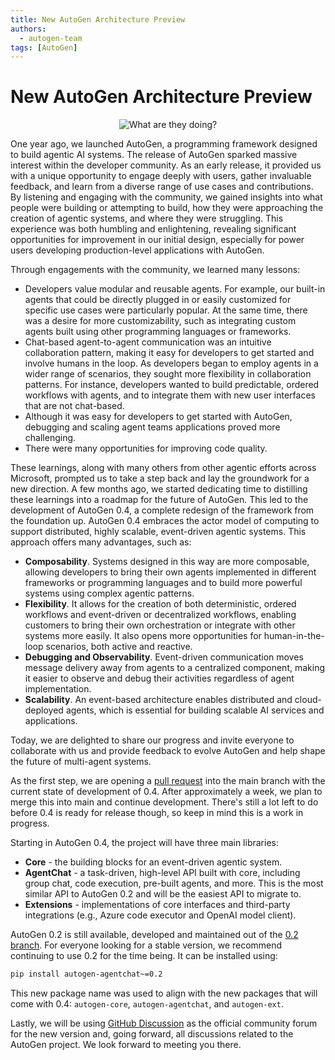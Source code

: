 ```yaml
---
title: New AutoGen Architecture Preview
authors:
  - autogen-team
tags: [AutoGen]
---
```


# New AutoGen Architecture Preview

<center>

![What are they doing?](img/robots.jpeg)

</center>

One year ago, we launched AutoGen, a programming framework designed to build
agentic AI systems. The release of AutoGen sparked massive interest within the
developer community. As an early release, it provided us with a unique
opportunity to engage deeply with users, gather invaluable feedback, and learn
from a diverse range of use cases and contributions. By listening and engaging
with the community, we gained insights into what people were building or
attempting to build, how they were approaching the creation of agentic systems,
and where they were struggling. This experience was both humbling and
enlightening, revealing significant opportunities for improvement in our initial
design, especially for power users developing production-level applications with
AutoGen.

Through engagements with the community, we learned many lessons:

- Developers value modular and reusable agents. For example, our built-in agents
  that could be directly plugged in or easily customized for specific use cases
  were particularly popular. At the same time, there was a desire for more
  customizability, such as integrating custom agents built using other
  programming languages or frameworks.
- Chat-based agent-to-agent communication was an intuitive collaboration
  pattern, making it easy for developers to get started and involve humans in
  the loop. As developers began to employ agents in a wider range of scenarios,
  they sought more flexibility in collaboration patterns. For instance,
  developers wanted to build predictable, ordered workflows with agents, and to
  integrate them with new user interfaces that are not chat-based.
- Although it was easy for developers to get started with AutoGen, debugging and
  scaling agent teams applications proved more challenging.
- There were many opportunities for improving code quality.

These learnings, along with many others from other agentic efforts across
Microsoft, prompted us to take a step back and lay the groundwork for a new
direction. A few months ago, we started dedicating time to distilling these
learnings into a roadmap for the future of AutoGen. This led to the development
of AutoGen 0.4, a complete redesign of the framework from the foundation up.
AutoGen 0.4 embraces the actor model of computing to support distributed, highly
scalable, event-driven agentic systems. This approach offers many advantages,
such as:

- **Composability**. Systems designed in this way are more composable, allowing
  developers to bring their own agents implemented in different frameworks or
  programming languages and to build more powerful systems using complex agentic
  patterns.
- **Flexibility**. It allows for the creation of both deterministic, ordered
  workflows and event-driven or decentralized workflows, enabling customers to
  bring their own orchestration or integrate with other systems more easily. It
  also opens more opportunities for human-in-the-loop scenarios, both active and
  reactive.
- **Debugging and Observability**. Event-driven communication moves message delivery
  away from agents to a centralized component, making it easier to observe and
  debug their activities regardless of agent implementation.
- **Scalability**. An event-based architecture enables distributed and
  cloud-deployed agents, which is essential for building scalable AI services
  and applications.

Today, we are delighted to share our progress and invite everyone to collaborate
with us and provide feedback to evolve AutoGen and help shape the future of
multi-agent systems.

As the first step, we are opening a [pull request](https://github.com/microsoft/autogen/pull/3600) into the main branch with the
current state of development of 0.4. After approximately a week, we plan to
merge this into main and continue development. There's still a lot left to do
before 0.4 is ready for release though, so keep in mind this is a work in
progress.

Starting in AutoGen 0.4, the project will have three main libraries:

- **Core** - the building blocks for an event-driven agentic system.
- **AgentChat** - a task-driven, high-level API built with core, including group
  chat, code execution, pre-built agents, and more. This is the most similar API
  to AutoGen 0.2 and will be the easiest API to migrate to.
- **Extensions** - implementations of core interfaces and third-party integrations
  (e.g., Azure code executor and OpenAI model client).

AutoGen 0.2 is still available, developed and maintained out of the [0.2 branch](https://github.com/microsoft/autogen/tree/0.2).
For everyone looking for a stable version, we recommend continuing to use 0.2
for the time being. It can be installed using:

```sh
pip install autogen-agentchat~=0.2
```

This new package name was used to align with the new packages that will come with 0.4:
`autogen-core`, `autogen-agentchat`, and `autogen-ext`.

Lastly, we will be using [GitHub
Discussion](https://github.com/microsoft/autogen/discussions) as the official
community forum for the new version and, going forward, all discussions related
to the AutoGen project. We look forward to meeting you there.
